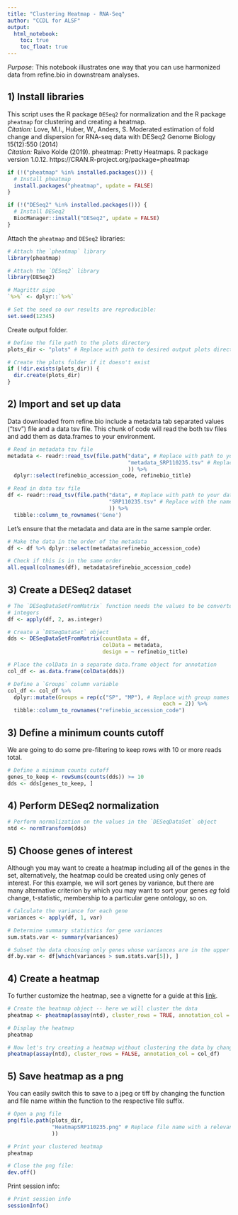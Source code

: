 ```yaml
---
title: "Clustering Heatmap - RNA-Seq"
author: "CCDL for ALSF"
output:   
  html_notebook: 
    toc: true
    toc_float: true
---
```


*Purpose*: This notebook illustrates one way that you can use harmonized data 
from refine.bio in downstream analyses.

## 1) Install libraries
This script uses the R package `DESeq2` for normalization and the R package
`pheatmap` for clustering and creating a heatmap.
<br/> <i> Citation:</i> Love, M.I., Huber, W., Anders, S. Moderated estimation of fold change and dispersion for RNA-seq data with DESeq2 Genome Biology 15(12):550 (2014)
<br/> <i> Citation:</i> Raivo Kolde (2019). pheatmap: Pretty Heatmaps. R package version 1.0.12. https://CRAN.R-project.org/package=pheatmap

```r
if (!("pheatmap" %in% installed.packages())) {
  # Install pheatmap
  install.packages("pheatmap", update = FALSE)
}

if (!("DESeq2" %in% installed.packages())) {
  # Install DESeq2
  BiocManager::install("DESeq2", update = FALSE)
}
```

Attach the `pheatmap` and `DESeq2` libraries:

```r
# Attach the `pheatmap` library
library(pheatmap)

# Attach the `DESeq2` library
library(DESeq2)

# Magrittr pipe
`%>%` <- dplyr::`%>%`

# Set the seed so our results are reproducible:
set.seed(12345)
```

Create output folder.

```r
# Define the file path to the plots directory
plots_dir <- "plots" # Replace with path to desired output plots directory

# Create the plots folder if it doesn't exist
if (!dir.exists(plots_dir)) {
  dir.create(plots_dir)
}
```

## 2) Import and set up data
Data downloaded from refine.bio include a metadata tab separated values ("tsv")
file and a data tsv file. This chunk of code will read the both tsv files and 
add them as data.frames to your environment.

```r
# Read in metadata tsv file
metadata <- readr::read_tsv(file.path("data", # Replace with path to your metadata file
                                      "metadata_SRP110235.tsv" # Replace with the name of your metadata file
                                      )) %>%
  dplyr::select(refinebio_accession_code, refinebio_title)

# Read in data tsv file
df <- readr::read_tsv(file.path("data", # Replace with path to your data file
                                "SRP110235.tsv" # Replace with the name of your data file
                                )) %>%
  tibble::column_to_rownames('Gene')
```

Let's ensure that the metadata and data are in the same sample order. 

```r
# Make the data in the order of the metadata
df <- df %>% dplyr::select(metadata$refinebio_accession_code)

# Check if this is in the same order
all.equal(colnames(df), metadata$refinebio_accession_code)
```

## 3) Create a DESeq2 dataset

```r
# The `DESeqDataSetFromMatrix` function needs the values to be converted to 
# integers
df <- apply(df, 2, as.integer)

# Create a `DESeqDataSet` object
dds <- DESeqDataSetFromMatrix(countData = df,
                              colData = metadata,
                              design = ~ refinebio_title)

# Place the colData in a separate data.frame object for annotation 
col_df <- as.data.frame(colData(dds))

# Define a `Groups` column variable 
col_df <- col_df %>%
  dplyr::mutate(Groups = rep(c("SP", "MP"), # Replace with group names relevant to your data
                                                 each = 2)) %>%
  tibble::column_to_rownames("refinebio_accession_code")
```


## 3) Define a minimum counts cutoff

We are going to do some pre-filtering to keep rows with 10 or more reads total.

```r
# Define a minimum counts cutoff
genes_to_keep <- rowSums(counts(dds)) >= 10
dds <- dds[genes_to_keep, ]
```

## 4) Perform DESeq2 normalization

```r
# Perform normalization on the values in the `DESeqDataSet` object
ntd <- normTransform(dds)
```


## 5) Choose genes of interest
Although you may want to create a heatmap including all of the genes in the set,
alternatively, the heatmap could be created using only genes of interest. 
For this example, we will sort genes by variance, but there are many alternative
criterion by which you may want to sort your genes <i>eg</i> fold change,
t-statistic, membership to a particular gene ontology, so on. 

```r
# Calculate the variance for each gene
variances <- apply(df, 1, var)

# Determine summary statistics for gene variances
sum.stats.var <- summary(variances)

# Subset the data choosing only genes whose variances are in the upper quartile
df.by.var <- df[which(variances > sum.stats.var[5]), ]
```

## 4) Create a heatmap
To further customize the heatmap, see a vignette for a guide at this [link](https://slowkow.com/notes/pheatmap-tutorial/).

```r
# Create the heatmap object -- here we will cluster the data
pheatmap <- pheatmap(assay(ntd), cluster_rows = TRUE, annotation_col = col_df)

# Display the heatmap
pheatmap

# Now let's try creating a heatmap without clustering the data by changing the `cluster_rows` argument to be `FALSE`
pheatmap(assay(ntd), cluster_rows = FALSE, annotation_col = col_df)
```

## 5) Save heatmap as a png
You can easily switch this to save to a jpeg or tiff by changing the function 
and file name within the function to the respective file suffix.

```r
# Open a png file
png(file.path(plots_dir, 
              "HeatmapSRP110235.png" # Replace file name with a relevant output plot name
              ))

# Print your clustered heatmap
pheatmap

# Close the png file:
dev.off()
```

Print session info:

```r
# Print session info 
sessionInfo()
```
